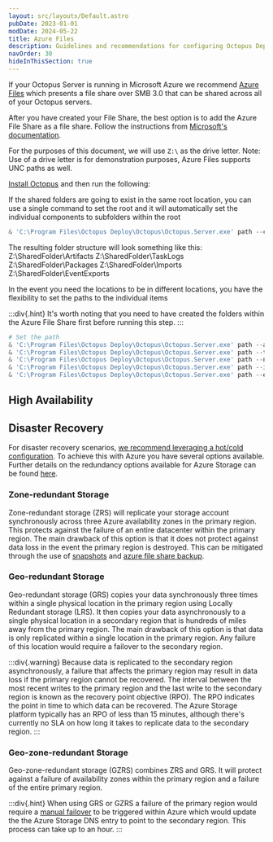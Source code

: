 ```yaml
---
layout: src/layouts/Default.astro
pubDate: 2023-01-01
modDate: 2024-05-22
title: Azure Files
description: Guidelines and recommendations for configuring Octopus Deploy to use Azure Files.
navOrder: 30
hideInThisSection: true
---
```


If your Octopus Server is running in Microsoft Azure we recommend [Azure Files](https://docs.microsoft.com/azure/storage/files/storage-files-introduction) which presents a file share over SMB 3.0 that can be shared across all of your Octopus servers.

After you have created your File Share, the best option is to add the Azure File Share as a file share.  Follow the instructions from [Microsoft's documentation](https://learn.microsoft.com/en-us/azure/storage/files/storage-how-to-use-files-windows#mount-the-azure-file-share).  

For the purposes of this document, we will use `Z:\` as the drive letter.  Note: Use of a drive letter is for demonstration purposes, Azure Files supports UNC paths as well.

[Install Octopus](/docs/installation) and then run the following:

If the shared folders are going to exist in the same root location, you can use a single command to set the root and it will automatically set the individual components to subfolders within the root

```powershell
& 'C:\Program Files\Octopus Deploy\Octopus\Octopus.Server.exe' path --clusterShared "Z:\SharedFolder"
```

The resulting folder structure will look something like this:
Z:\SharedFolder\Artifacts
Z:\SharedFolder\TaskLogs
Z:\SharedFolder\Packages
Z:\SharedFolder\Imports
Z:\SharedFolder\EventExports

In the event you need the locations to be in different locations, you have the flexibility to set the paths to the individual items

:::div{.hint}
It's worth noting that you need to have created the folders within the Azure File Share first before running this step. 
:::

```powershell
# Set the path 
& 'C:\Program Files\Octopus Deploy\Octopus\Octopus.Server.exe' path --artifacts "Z:\Artifacts"
& 'C:\Program Files\Octopus Deploy\Octopus\Octopus.Server.exe' path --taskLogs "Z:\TaskLogs"
& 'C:\Program Files\Octopus Deploy\Octopus\Octopus.Server.exe' path --nugetRepository "Z:\Packages"
& 'C:\Program Files\Octopus Deploy\Octopus\Octopus.Server.exe' path --imports "Z:\Imports"
& 'C:\Program Files\Octopus Deploy\Octopus\Octopus.Server.exe' path --eventExports "Z:\EventExports"
```
## High Availability

<FileStorageHA />

## Disaster Recovery

For disaster recovery scenarios, [we recommend leveraging a hot/cold configuration](https://octopus.com/whitepapers/best-practice-for-self-hosted-octopus-deploy-ha-dr). To achieve this with Azure you have several options available. Further details on the redundancy options available for Azure Storage can be found [here](https://learn.microsoft.com/en-us/azure/storage/common/storage-redundancy).

### Zone-redundant Storage

Zone-redundant storage (ZRS) will replicate your storage account synchronously across three Azure availability zones in the primary region. This protects against the failure of an entire datacenter within the primary region. The main drawback of this option is that it does not protect against data loss in the event the primary region is destroyed. This can be mitigated through the use of [snapshots](https://learn.microsoft.com/en-us/azure/storage/files/storage-snapshots-files) and [azure file share backup](https://learn.microsoft.com/en-us/azure/backup/azure-file-share-backup-overview?tabs=snapshot).

### Geo-redundant Storage

Geo-redundant storage (GRS) copies your data synchronously three times within a single physical location in the primary region using Locally Redundant storage (LRS). It then copies your data asynchronously to a single physical location in a secondary region that is hundreds of miles away from the primary region. The main drawback of this option is that data is only replicated within a single location in the primary region. Any failure of this location would require a failover to the secondary region.

:::div{.warning}
Because data is replicated to the secondary region asynchronously, a failure that affects the primary region may result in data loss if the primary region cannot be recovered. The interval between the most recent writes to the primary region and the last write to the secondary region is known as the recovery point objective (RPO). The RPO indicates the point in time to which data can be recovered. The Azure Storage platform typically has an RPO of less than 15 minutes, although there's currently no SLA on how long it takes to replicate data to the secondary region.
:::

### Geo-zone-redundant Storage

Geo-zone-redundant storage (GZRS) combines ZRS and GRS. It will protect against a failure of availability zones within the primary region and a failure of the entire primary region.

:::div{.hint}
When using GRS or GZRS a failure of the primary region would require a [manual failover](https://learn.microsoft.com/en-us/azure/storage/common/storage-failover-customer-managed-unplanned?tabs=grs-ra-grs) to be triggered within Azure which would update the the Azure Storage DNS entry to point to the secondary region. This process can take up to an hour.
:::